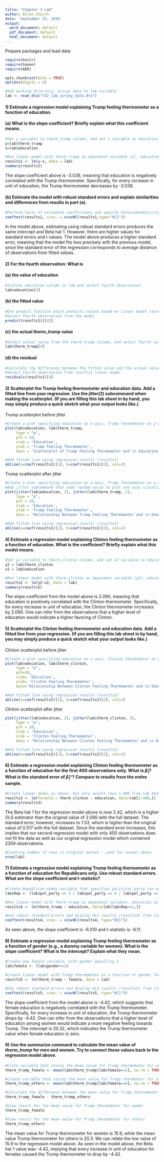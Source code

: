 ```yaml
---
title: "Chapter 3 Lab"
author: Allen Church
date: 'September 25, 2019'
output:
  word_document: default
  pdf_document: default
  html_document: default
---
```


Prepare packages and load data
```r
require(knitr)
require(haven)
require(AER)

opts_chunk$set(echo = TRUE)
options(digits = 3)

#Add working directory, assign data to lab variable
lab <- read_dta("Ch2_lab_survey_data.dta")
```

#### 1)	Estimate a regression model explaining Trump feeling thermometer as a function of education.
#### (a)	What is the slope coefficient? Briefly explain what this coefficient means.  

```r
#Set y variable to therm_trump column, and set x variable to education column
y=lab$therm_trump
x=lab$education

#Run linear model with therm_trump as dependent variable (y), education as independent variable (x) and summarize results
results1 <- lm(y~x, data = lab)
summary(results1)
```
The slope coefficient above is -3.038, meaning that education is negatively correlated with the Trump thermometer. Specifically, for every increase in unit of education, the Trump thermometer decreases by -3.038.

#### (b) Estimate the model with robust standard errors and explain similarities and differences from results in part (a).
```r
#Perform tests of estimated coefficients and specify heteroskedasticity-consistent estimation of the covariance matrix
coeftest(results1, vcov. = vcovHC(results1,type="HC1"))
```

In the model above, estimating using robust standard errors produces the same intercept and Beta hat 1. However, there are higher values for standard errors and t values. The model above produces a higher standard error, meaning that the model fits less precisely with the previous model, since the standard error of the regression corresponds to average distance of observations from fitted values.

#### 2)	For the fourth observation:  What is
#### (a) the value of education

```r
#Isolate education column in lab and select fourth observation
lab$education[4]
```

#### (b) the fitted value

```r
#Use predict function which predicts values based on linear model stored in results1
#Select fourth observation from the model
predict(results1)[[4]]
```
#### (c) the actual therm_trump value
```r
#Select actual value from the therm_trump column, and select fourth value
lab$therm_trump[4]
```
#### (d) the residual
```r
#Calculate the difference between the fitted value and the actual value
#Select fourth observation from results1 linear model
residuals(results1)[4]
```

#### 3)	Scatterplot the Trump feeling thermometer and education data. Add a fitted line from your regression. Use the jitter(2) subcommand when making the scatterplot. (If you are filling this lab sheet in by hand, you may simply produce a quick sketch what your output looks like.)

Trump scatterplot before jitter
```r
#Create a plot specifying education on x-axis, Trump thermometer on y-axis, labels of axes and graph title
plot(lab$education, lab$therm_trump,
     type = "p",
     pch = 20,
     xlab = 'Education',
     ylab = 'Trump Feeling Thermometer',
     main = 'Scatterplot of Trump Feeling Thermometer and \n Education Data')

#Add fitted line using regression results (results1)
abline(a=coef(results1)[1], b=coef(results1)[2], col=2)
```

Trump scatterplot after jitter
```r
#Create a plot specifying education on x-axis, Trump thermometer on y-axis, labels of axes and graph title
#Add jitter subcommand that adds random noise to plot and aids visualization
plot(jitter(lab$education, 2), jitter(lab$therm_trump, 2),
     type = "p",
     pch = 20,
     xlab = 'Education',
     ylab = 'Trump Feeling Thermometer',
     main = 'Relationship Between Trump Feeling Thermometer and \n Education Data')

#Add fitted line using regression results (results1)
abline(a=coef(results1)[1], b=coef(results1)[2], col=2)
```
#### 4)	Estimate a regression model explaining Clinton feeling thermometer as a function of education. What is the coefficient? Briefly explain what this model means.
```r
#Set y2 variable to therm_clinton column, and set x2 variable to education column
y2 = lab$therm_clinton
x2 = lab$education

#Run linear model with therm_clinton as dependent variable (y2), education as independent variable (x2) and summarize results
results2 <- lm(y2~x2, data = lab)
summary(results2)
```
The slope coefficient from the model above is 2.090, meaning that education is positively correlated with the Clinton thermometer. Specifically, for every increase in unit of education, the Clinton thermometer increases by 2.090. One can infer from the observations that a higher level of education would indicate a higher favoring of Clinton.

#### 5) Scatterplot the Clinton feeling thermometer and education data. Add a fitted line from your regression.  (If you are filling this lab sheet in by hand, you may simply produce a quick sketch what your output looks like.)

Clinton scatterplot before jitter
```r
#Create a plot specifying education on x-axis, Clinton thermometer on y-axis, labels of axes and graph title
plot(lab$education, lab$therm_clinton,
     type = "p",
     pch=20,
     xlab= 'Education',
     ylab= 'Clinton Feeling Thermometer',
     main='Relationship Between Clinton Feeling Thermometer and \n Education Data')

#Add fitted line using regression results (results2)
abline(a=coef(results2)[1], b=coef(results2)[2], col=2)
```

Clinton scatterplot after jitter
```r
plot(jitter(lab$education, 2), jitter(lab$therm_clinton, 2),
     type = "p",
     pch = 20,
     xlab = 'Education',
     ylab = 'Clinton Feeling Thermometer',
     main = 'Relationship Between Clinton Feeling Thermometer and \n Education Data')

#Add fitted line using regression results (results1)
abline(a=coef(results2)[1], b=coef(results2)[2], col=2)
```

#### 6)	Estimate a regression model explaining Clinton feeling thermometer as a function of education for the first 400 observations only. What is $\hat{\beta}_1$?   What is the standard error of $\hat{\beta}_1$^? Compare to results from the entire sample.
```r
#Create linear model as above, but only select rows 1-400 from lab dataset, and summarize results of linear model (results3)
results3 <- lm(formula = therm_clinton ~ education, data=lab[1:400,])
summary(results3)
```
The Beta hat 1 for the regression model above is now 2.42, which is a higher OLS estimator than the original value of 2.090 with the full dataset. The standard error, however, increases to 1.53, which is higher than the original value of 0.517 with the full dataset. Since the standard error increases, this implies that our second regression model with only 400 observations does not fit the data as well as our original regression model which contained 2359 observations.
```r
#Counting number of rows in original datset - used for answer above
nrow(lab)
```

#### 7)	Estimate a regression model explaining Trump feeling thermometer as a function of education for Republicans only. Use robust standard errors.  What are the slope coefficient and t-statistic?

```r
#Create Republican dummy variable that specifies political party can equal 5, 6, or 7 (taken from survey book)
lab$Rep <- (lab$pol_party == 5 | lab$pol_party == 6 | lab$pol_party == 7)

#Run linear model with therm_trump as dependent variable, education as independent variable, and specify to select dummy Rep variable
results4 <- lm(therm_trump ~ education, data=lab[lab$Rep==1,])

#Use robust standard errors and display OLS results (results4) from linear model above
coeftest(results4, vcov. = vcovHC(results4, type="HC1"))
```
As seen above, the slope coefficient is -6.010 and t-statistic is -6.11.

#### 8)	Estimate a regression model explaining Trump feeling thermometer as a function of gender (e.g., a dummy variable for women). What is the slope coefficient? What is the intercept?  Explain what they mean. 

```r
#Create new female variable, with gender equalling 2
lab$female <- (lab$gender==2)

#Create linear model with Trump thermometer as a function of gender for women
results5 <- lm(therm_trump ~ female, data = lab)

#Use robust standard errors and display OLS results (results5) from linear model above
coeftest(results5, vcov. = vcovHC(results5, type="HC1"))
```
The slope coefficient from the model above is -4.42, which suggests that female education is negatively correlated with the Trump thermometer. Specifically, for every increase in unit of education, the Trump thermometer drops by -4.42. One can infer from the observations that a higher level of education among women would indicate a more negative feeling towards Trump. The intercept is 20.32, which indicates the Trump thermometer value when female education is zero.

#### 9)	Use the summarize command to calculate the mean value of *therm_trump* for men and women. Try to connect these values back to the regression model above.
```r
#Crete variable that stores the mean value for Trump thermometer for women
therm_trump_female <- mean(lab$therm_trump[lab$female==1], na.rm = TRUE)

#Create variable that stores the mean value for Trump thermomter for others
therm_trump_others <- mean(lab$therm_trump[lab$female==0], na.rm = TRUE)

#Calculate the difference between the mean value for Trump thermometer for women and mean value for Trump thermometer for other
therm_trump_female - therm_trump_others
```

```r
#View result for the mean value for Trump thermometer for women
therm_trump_female
```


```r
#View result for the mean value for Trump thermometer for others
therm_trump_others
```

The mean value for Trump thermometer for women is 15.9, while the mean value Trump thermometer for others is 20.3. We can relate the low value of 15.9 to the regression model above. As seen in the model above, the Beta hat 1 value was -4.42, implying that every increase in unit of education for females caused the Trump thermometer to drop by -4.42.